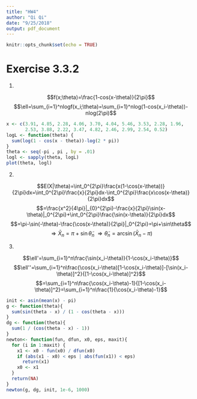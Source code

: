 ```yaml
---
title: "HW4"
author: "Qi Qi"
date: "9/25/2018"
output: pdf_document
---
```


```r
knitr::opts_chunk$set(echo = TRUE)
```

# Exercise 3.3.2

1.

$$f(x;\theta)=\frac{1-cos(x-\theta)}{2\pi}$$
$$\ell=\sum_{i=1}^nlogf(x_i;\theta)=\sum_{i=1}^nlog(1-cos(x_i-\theta))-nlog(2\pi)$$
```r
x <- c(3.91, 4.85, 2.28, 4.06, 3.70, 4.04, 5.46, 3.53, 2.28, 1.96,
       2.53, 3.88, 2.22, 3.47, 4.82, 2.46, 2.99, 2.54, 0.52)
logL <- function(theta) {
  sum(log(1 - cos(x - theta))-log(2 * pi))
}
theta <- seq(-pi , pi , by = .01)
logl <- sapply(theta, logL)
plot(theta, logl)

```

2.

$$E(X|\theta)=\int_0^{2\pi}\frac{x(1-\cos(x-\theta))}{2\pi}dx=\int_0^{2\pi}\frac{x}{2\pi}dx-\int_0^{2\pi}\frac{x\cos(x-\theta)}{2\pi}dx$$
$$=\frac{x^2}{4\pi}|_{0}^{2\pi}-\frac{x}{2\pi}\sin(x-\theta)|_0^{2\pi}+\int_0^{2\pi}\frac{\sin(x-\theta)}{2\pi}dx$$
$$=\pi-\sin(-\theta)-\frac{\cos(x-\theta)}{2\pi}|_0^{2\pi}=\pi+\sin\theta$$
$$\Rightarrow \bar{X}_n=\pi+\sin\tilde{\theta}_n \ \Rightarrow \tilde{\theta}_n=\arcsin(\bar{X}_n-\pi)$$

3.

$$\ell'=\sum_{i=1}^n\frac{\sin(x_i-\theta)}{1-\cos(x_i-\theta)}$$
$$\ell''=\sum_{i=1}^n\frac{\cos(x_i-\theta)[1-\cos(x_i-\theta)]-[\sin(x_i-\theta)]^2}{[1-\cos(x_i-\theta)]^2}$$
$$=\sum_{i=1}^n\frac{\cos(x_i-\theta)-1}{[1-\cos(x_i-\theta)]^2}=\sum_{i=1}^n\frac{1}{\cos(x_i-\theta)-1}$$

```r
init <- asin(mean(x) - pi)
g <- function(theta){
  sum(sin(theta - x) / (1 - cos(theta - x)))
}
dg <- function(theta){
  sum(1 / (cos(theta - x) - 1))
}
newton<- function(fun, dfun, x0, eps, maxit){
  for (i in 1:maxit) {
    x1 <- x0 - fun(x0) / dfun(x0)
    if (abs(x1 - x0) < eps | abs(fun(x1)) < eps)
      return(x1)
    x0 <- x1
  }
  return(NA)
}
newton(g, dg, init, 1e-6, 1000)

```
